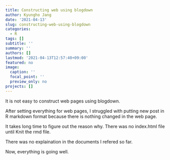 ```yaml
---
title: Constructing web using blogdown
author: Kyungho Jang
date: '2021-04-13'
slug: constructing-web-using-blogdown
categories:
  - R
tags: []
subtitle: ''
summary: ''
authors: []
lastmod: '2021-04-13T12:57:40+09:00'
featured: no
image:
  caption: ''
  focal_point: ''
  preview_only: no
projects: []
---
```

It is not easy to construct web pages using blogdown.

After setting everything for web pages, I struggled with putting new post in R markdown format because there is nothing changed in the web page.

It takes long time to figure out the reason why. There was no index.html file until Knit the rmd file.

There was no explaination in the documents I refered so far.

Now, everything is going well.
